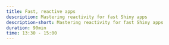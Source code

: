 ```yaml
---
title: Fast, reactive apps
description: Mastering reactivity for fast Shiny apps
description-short: Mastering reactivity for fast Shiny apps
duration: 90min
time: 13:30 - 15:00
---
```

